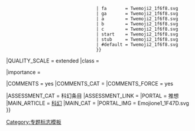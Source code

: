 {{WPBannerMeta
|PROJECT            = 科幻
|BANNER_NAME        = Template:WikiProject Science Fiction
|substcheck         = <includeonly>{{subst:</includeonly><includeonly>substcheck}}</includeonly>
|small              = {{{small|}}}
|category           = {{{category|¬}}}
|category_trad      = yes
|listas             = {{{listas|}}}
|IMAGE_LEFT         = {{#switch: {{#invoke:Class/convert|main|1={{{class}}} }}
                                   | fa       = Twemoji2_1f6f8.svg
                                   | ga       = Twemoji2_1f6f8.svg
                                   | a        = Twemoji2_1f6f8.svg
                                   | b        = Twemoji2_1f6f8.svg
                                   | c        = Twemoji2_1f6f8.svg
                                   | start    = Twemoji2_1f6f8.svg
                                   | stub     = Twemoji2_1f6f8.svg
                                   | #default = Twemoji2_1f6f8.svg
                                   }}
|QUALITY_SCALE      = extended
|class              = {{{class|}}}

|importance         = {{{importance|}}}

|COMMENTS           = yes
|COMMENTS_CAT       = 
|COMMENTS_FORCE     = yes

|ASSESSMENT_CAT     = 科幻条目
|ASSESSMENT_LINK    = 
|PORTAL             = 推想
|MAIN_ARTICLE       = [[科幻]]
|MAIN_CAT           = 
|PORTAL_IMG         = Emojione1_1F47D.svg
}}<noinclude>{{documentation}}[[Category:专题标志模板]]</noinclude>